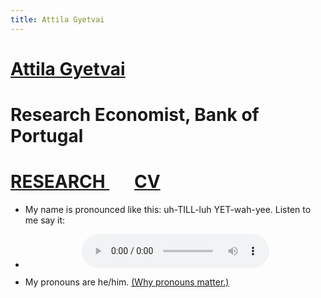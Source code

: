 ```yaml
---
title: Attila Gyetvai
---
```

<h1 class=name>   <a href="/" class=name> Attila Gyetvai </a> </h1>
<h1 class=affil>  Research Economist, Bank of Portugal </h1>
<h1 class=navbar> <a href="research" class=name> RESEARCH </a> &nbsp; &nbsp; &nbsp; <a href="CV_AttilaGyetvai.pdf" class=name> CV </a> </h1>

<ul>
  <li><p class=paperdet> My name is pronounced like this: uh-TILL-luh YET-wah-yee. Listen to me say it: </p> </li>
  
  <li><center><audio controls> <source src="pronounce.mp3" type="audio/mpeg"> </audio></center></li>

  <li><p class=paperdet> My pronouns are he/him. <a class=papertitle href="https://www.edi.nih.gov/blog/communities/what-are-gender-pronouns-why-do-they-matter"><u>(Why pronouns matter.)</u></a></p></li>
</ul>